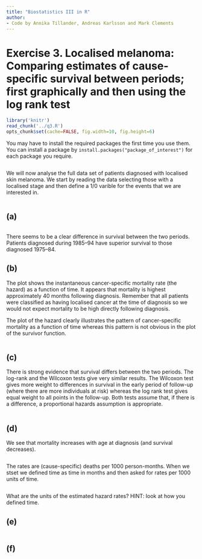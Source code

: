 ```yaml
---
title: "Biostatistics III in R"
author:
- Code by Annika Tillander, Andreas Karlsson and Mark Clements
---
```


# Exercise 3. Localised melanoma: Comparing estimates of cause-specific survival between periods; first graphically and then using the log rank test #


```r
library('knitr')
read_chunk('../q3.R')
opts_chunk$set(cache=FALSE, fig.width=10, fig.height=6)
```

You may have to install the required packages the first time you use them. You can install a package by `install.packages("package_of_interest")` for each package you require.

```r
```

We will now analyse the full data set of patients diagnosed with localised skin melanoma. We start by reading the data selecting those with a localised stage and then define a 1/0 varible for the events that we are interested in.

```r
```

## (a) ##

```r
```

There seems to be a clear difference in survival between the
        two periods. Patients diagnosed during 1985–94 have superior
        survival to those diagnosed 1975–84.

## (b) ##

The plot shows the instantaneous cancer-specific mortality rate
        (the hazard) as a function of time. It appears that mortality is
        highest approximately 40 months following diagnosis. Remember
        that all patients were classified as having localised cancer at
        the time of diagnosis so we would not expect mortality to be
        high directly following diagnosis.

The plot of the hazard clearly illustrates the pattern of
        cancer-specific mortality as a function of time whereas this
        pattern is not obvious in the plot of the survivor function.

```r
```


## (c) ##

There is strong evidence that survival differs between the
        two periods. The log-rank and the Wilcoxon tests give very
        similar results. The Wilcoxon test gives more weight to
        differences in survival in the early period of follow-up (where
        there are more individuals at risk) whereas the log rank test
        gives equal weight to all points in the follow-up. Both tests
        assume that, if there is a difference, a proportional hazards
        assumption is appropriate.

```r
```


## (d) ##
We see that mortality increases with age at diagnosis (and
        survival decreases).
		
```r
```

The rates are (cause-specific) deaths per 1000 person-months.
        When we stset we defined time as time in months and then asked
        for rates per 1000 units of time.

```r
```

What are the units of the estimated hazard rates? HINT: look at how you defined time.

## (e) ##

```r
```

## (f) ##

```r
```
